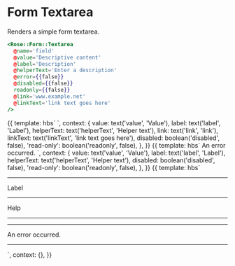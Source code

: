 
<Meta title="Rose/Form/Textarea" component="Form/Textarea" />

# Form Textarea

Renders a simple form textarea.

```handlebars
<Rose::Form::Textarea
  @name='field'
  @value='Descriptive content'
  @label='Description'
  @helperText='Enter a description'
  @error={{false}}
  @disabled={{false}}
  readonly={{false}}
  @link='www.example.net'
  @linkText='link text goes here'
/>
```

<Preview>
  <Story name="Basic Textarea" height="10rem">
    {{
      template: hbs`
      <Rose::Form::Textarea
        @name="field"
        @value={{value}}
        @label={{label}}
        @helperText={{helperText}}
        @error={{false}}
        @disabled={{disabled}}
        readonly={{read-only}}
        @link='www.example.net'
        @linkText='link text goes here'
        />
    `,
      context: {
        value: text('value', 'Value'),
        label: text('label', 'Label'),
        helperText: text('helperText', 'Helper text'),
        link: text('link', 'link'),
        linkText: text('linkText', 'link text goes here'),
        disabled: boolean('disabled', false),
        'read-only': boolean('readonly', false),
      },
    }}
  </Story>
</Preview>

<Preview>
  <Story name="Textarea with Errors" height="10rem">
    {{
      template: hbs`
      <Rose::Form::Textarea
        @name="field"
        @value={{value}}
        @label={{label}}
        @helperText={{helperText}}
        @error={{true}}
        @disabled={{disabled}}
        readonly={{read-only}}
        as |field|>
        <field.errors as |errors|>
          <errors.message>An error occurred.</errors.message>
        </field.errors>
      </Rose::Form::Textarea>
    `,
      context: {
        value: text('value', 'Value'),
        label: text('label', 'Label'),
        helperText: text('helperText', 'Helper text'),
        disabled: boolean('disabled', false),
        'read-only': boolean('readonly', false),
      },
    }}
  </Story>
</Preview>

<Preview>
  <Story name="Fully Contextual Textarea">
    {{
      template: hbs`
      <Rose::Form::Textarea @value="Text" @error={{true}} @contextual={{true}} as |field|>
        <hr />
        <field.label>Label</field.label>
        <hr />
        <field.helperText>Help</field.helperText>
        <hr />
        <field.field />
        <hr />
        <field.errors as |errors|>
          <errors.message>An error occurred.</errors.message>
        </field.errors>
        <hr />
      </Rose::Form::Textarea>
    `,
      context: {},
    }}
  </Story>
</Preview>
